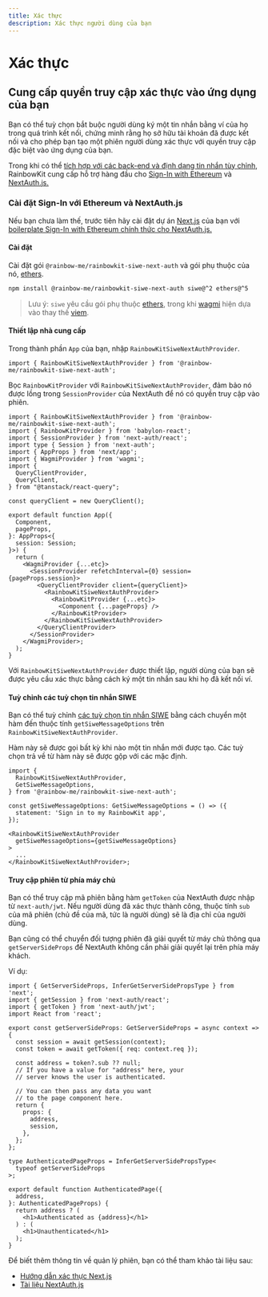 ```yaml
---
title: Xác thực
description: Xác thực người dùng của bạn
---
```


# Xác thực

## Cung cấp quyền truy cập xác thực vào ứng dụng của bạn

Bạn có thể tuỳ chọn bắt buộc người dùng ký một tin nhắn bằng ví của họ trong quá trình kết nối, chứng minh rằng họ sở hữu tài khoản đã được kết nối và cho phép bạn tạo một phiên người dùng xác thực với quyền truy cập đặc biệt vào ứng dụng của bạn.

Trong khi có thể [tích hợp với các back-end và định dạng tin nhắn tùy chỉnh,](/docs/custom-authentication) RainbowKit cung cấp hỗ trợ hàng đầu cho [Sign-In with Ethereum](https://login.xyz) và [NextAuth.js.](https://next-auth.js.org)

### Cài đặt Sign-In với Ethereum và NextAuth.js

Nếu bạn chưa làm thế, trước tiên hãy cài đặt dự án [Next.js](https://nextjs.org) của bạn với [boilerplate Sign-In with Ethereum chính thức cho NextAuth.js.](https://docs.login.xyz/integrations/nextauth.js)

#### Cài đặt

Cài đặt gói `@rainbow-me/rainbowkit-siwe-next-auth` và gói phụ thuộc của nó, [ethers](https://docs.ethers.org/v5/).

```bash
npm install @rainbow-me/rainbowkit-siwe-next-auth siwe@^2 ethers@^5
```

> Lưu ý: `siwe` yêu cầu gói phụ thuộc [ethers](https://docs.ethers.org/v5/), trong khi [wagmi](https://wagmi.sh/) hiện dựa vào thay thế [viem](https://viem.sh).

#### Thiết lập nhà cung cấp

Trong thành phần `App` của bạn, nhập `RainbowKitSiweNextAuthProvider`.

```tsx
import { RainbowKitSiweNextAuthProvider } from '@rainbow-me/rainbowkit-siwe-next-auth';
```

Bọc `RainbowKitProvider` với `RainbowKitSiweNextAuthProvider`, đảm bảo nó được lồng trong `SessionProvider` của NextAuth để nó có quyền truy cập vào phiên.

```tsx
import { RainbowKitSiweNextAuthProvider } from '@rainbow-me/rainbowkit-siwe-next-auth';
import { RainbowKitProvider } from 'babylon-react';
import { SessionProvider } from 'next-auth/react';
import type { Session } from 'next-auth';
import { AppProps } from 'next/app';
import { WagmiProvider } from 'wagmi';
import {
  QueryClientProvider,
  QueryClient,
} from "@tanstack/react-query";

const queryClient = new QueryClient();

export default function App({
  Component,
  pageProps,
}: AppProps<{
  session: Session;
}>) {
  return (
    <WagmiProvider {...etc}>
      <SessionProvider refetchInterval={0} session={pageProps.session}>
        <QueryClientProvider client={queryClient}>
          <RainbowKitSiweNextAuthProvider>
            <RainbowKitProvider {...etc}>
              <Component {...pageProps} />
            </RainbowKitProvider>
          </RainbowKitSiweNextAuthProvider>
        </QueryClientProvider>
      </SessionProvider>
    </WagmiProvider>;
  );
}
```

Với `RainbowKitSiweNextAuthProvider` được thiết lập, người dùng của bạn sẽ được yêu cầu xác thực bằng cách ký một tin nhắn sau khi họ đã kết nối ví.

#### Tuỳ chỉnh các tuỳ chọn tin nhắn SIWE

Bạn có thể tuỳ chỉnh [các tuỳ chọn tin nhắn SIWE](https://github.com/spruceid/siwe/blob/v1.1.6/packages/siwe/lib/client.ts#L29) bằng cách chuyển một hàm đến thuộc tính `getSiweMessageOptions` trên `RainbowKitSiweNextAuthProvider`.

Hàm này sẽ được gọi bất kỳ khi nào một tin nhắn mới được tạo. Các tuỳ chọn trả về từ hàm này sẽ được gộp với các mặc định.

```tsx
import {
  RainbowKitSiweNextAuthProvider,
  GetSiweMessageOptions,
} from '@rainbow-me/rainbowkit-siwe-next-auth';

const getSiweMessageOptions: GetSiweMessageOptions = () => ({
  statement: 'Sign in to my RainbowKit app',
});

<RainbowKitSiweNextAuthProvider
  getSiweMessageOptions={getSiweMessageOptions}
>
  ...
</RainbowKitSiweNextAuthProvider>;
```

#### Truy cập phiên từ phía máy chủ

Bạn có thể truy cập mã phiên bằng hàm `getToken` của NextAuth được nhập từ `next-auth/jwt`. Nếu người dùng đã xác thực thành công, thuộc tính `sub` của mã phiên (chủ đề của mã, tức là người dùng) sẽ là địa chỉ của người dùng.

Bạn cũng có thể chuyển đối tượng phiên đã giải quyết từ máy chủ thông qua `getServerSideProps` để NextAuth không cần phải giải quyết lại trên phía máy khách.

Ví dụ:

```tsx
import { GetServerSideProps, InferGetServerSidePropsType } from 'next';
import { getSession } from 'next-auth/react';
import { getToken } from 'next-auth/jwt';
import React from 'react';

export const getServerSideProps: GetServerSideProps = async context => {
  const session = await getSession(context);
  const token = await getToken({ req: context.req });

  const address = token?.sub ?? null;
  // If you have a value for "address" here, your
  // server knows the user is authenticated.

  // You can then pass any data you want
  // to the page component here.
  return {
    props: {
      address,
      session,
    },
  };
};

type AuthenticatedPageProps = InferGetServerSidePropsType<
  typeof getServerSideProps
>;

export default function AuthenticatedPage({
  address,
}: AuthenticatedPageProps) {
  return address ? (
    <h1>Authenticated as {address}</h1>
  ) : (
    <h1>Unauthenticated</h1>
  );
}
```

Để biết thêm thông tin về quản lý phiên, bạn có thể tham khảo tài liệu sau:

- [Hướng dẫn xác thực Next.js](https://nextjs.org/docs/authentication)
- [Tài liệu NextAuth.js](https://next-auth.js.org)
